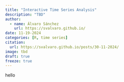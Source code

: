 ```yaml
---
title: "Interactive Time Series Analysis"
description: "TBD"
author:
  - name: Álvaro Sánchez
    url: https://svalvaro.github.io/
date: 11-19-2024
categories: [R, time series]
citation: 
  url: https://svalvaro.github.io/posts/30-11-2024/ 
image: tbd
draft: true 
freeze: true
---
```


hello